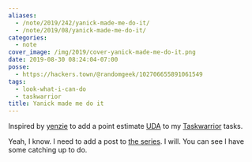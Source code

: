```yaml
---
aliases:
  - /note/2019/242/yanick-made-me-do-it/
  - /note/2019/08/yanick-made-me-do-it/
categories:
  - note
cover_image: /img/2019/cover-yanick-made-me-do-it.png
date: 2019-08-30 08:24:04-07:00
posse:
  - https://hackers.town/@randomgeek/102706655891061549
tags:
  - look-what-i-can-do
  - taskwarrior
title: Yanick made me do it
---
```


Inspired by [yenzie][] to add a point estimate [UDA] to my [Taskwarrior][] tasks.

Yeah, I know. I need to add a post to [the series][]. I will. You can see I have some catching up to do.

[yenzie]: https://twitter.com/yenzie/status/1167437274612736002
[UDA]: https://taskwarrior.org/docs/udas.html
[Taskwarrior]: https://taskwarrior.org
[the series]: /series/taskwarrior-babysteps
